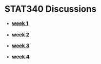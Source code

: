 # STAT340 Discussions

<style>
h1 {
  margin-bottom:20px;
}
h3 {
  margin-top:5px;
}
</style>

 - <h3>[week 1](01/ds01.html)</h3>
 - <h3>[week 2](02/ds02.html)</h3>
 - <h3>[week 3](03/ds03.html)</h3>
 - <h3>[week 4](04/ds04.html)</h3>
